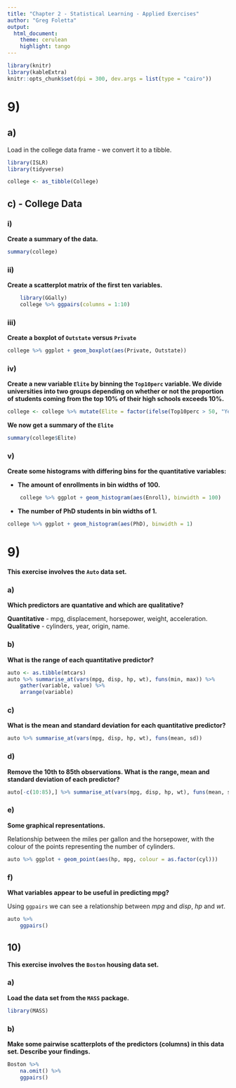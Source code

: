 ```yaml
---
title: "Chapter 2 - Statistical Learning - Applied Exercises"
author: "Greg Foletta"
output:
  html_document:
    theme: cerulean
    highlight: tango
---
```


```r
library(knitr)
library(kableExtra)
knitr::opts_chunk$set(dpi = 300, dev.args = list(type = "cairo"))
```

# 9)

## a)

Load in the college data frame - we convert it to a tibble.
    
```r
library(ISLR)
library(tidyverse)

college <- as_tibble(College)
```

## c) - College Data

### i)

**Create a summary of the data.**

```r
summary(college)
```

### ii)

**Create a scatterplot matrix of the first ten variables.**

```r
	library(GGally)
	college %>% ggpairs(columns = 1:10)
```

### iii)

**Create a boxplot of `Outstate` versus `Private`**

```r
college %>% ggplot + geom_boxplot(aes(Private, Outstate))
```

### iv)
**Create a new variable `Elite` by binning the `Top10perc` variable. We divide universities into two groups depending on whether or not the proportion of students coming from the top 10% of their high schools exceeds 10%.**

```r
college <- college %>% mutate(Elite = factor(ifelse(Top10perc > 50, "Yes", "No")))
```

**We now get a summary of the `Elite`**

```r
summary(college$Elite)
```

### v)

**Create some histograms with differing bins for the quantitative variables:**

* **The amount of enrollments in bin widths of 100.**

```r
	college %>% ggplot + geom_histogram(aes(Enroll), binwidth = 100)
```

* **The number of PhD students in bin widths of 1.**

```r
college %>% ggplot + geom_histogram(aes(PhD), binwidth = 1)
```

# 9)

**This exercise involves the `Auto` data set.**

###	a) 

**Which predictors are quantative and which are qualitative?**

 **Quantitative** - mpg, displacement, horsepower, weight, acceleration.
 **Qualitative** - cylinders, year, origin, name.

### b)

**What is the range of each quantitative predictor?**

```r
auto <- as.tibble(mtcars)
auto %>% summarise_at(vars(mpg, disp, hp, wt), funs(min, max)) %>%
    gather(variable, value) %>%
    arrange(variable)
```

### c) 

**What is the mean and standard deviation for each quantitative predictor?**

```r
auto %>% summarise_at(vars(mpg, disp, hp, wt), funs(mean, sd))
```

### d)

**Remove the 10th to 85th observations. What is the range, mean and standard deviation of each predictor?**

```r
auto[-c(10:85),] %>% summarise_at(vars(mpg, disp, hp, wt), funs(mean, sd))
```

### e) 

**Some graphical representations.**

Relationship between the miles per gallon and the horsepower, with the colour of the points representing the number of cylinders.

```r
auto %>% ggplot + geom_point(aes(hp, mpg, colour = as.factor(cyl)))
```

### f) 

**What variables appear to be useful in predicting mpg?**

Using `ggpairs` we can see a relationship between *mpg* and *disp*, *hp* and *wt*.

```r
auto %>%
    ggpairs()
```
	
## 10)

**This exercise involves the `Boston` housing data set.**

### a)

**Load the data set from the `MASS` package.**

```r
library(MASS)
```

### b)

**Make some pairwise scatterplots of the predictors (columns) in this data set. Describe your findings.**

```r
Boston %>%
    na.omit() %>%
    ggpairs()
```

